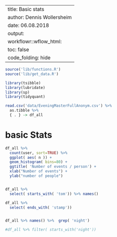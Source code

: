 ---
title:           Basic stats
author:          Dennis Wollersheim 
date:            06.08.2018
output:
  workflowr::wflow_html:
    toc: false
    code_folding: hide
  ---


```r
source('lib/functions.R')
source('lib/get_data.R')

library(tsibble)
library(lubridate)
library(sp)
library(tidyquant)

read.csv('data/EveningMasterFullAnonym.csv') %>% 
  as.tibble %>% 
  { . } -> df_all


```

# basic Stats

```r

df_all %>%
  count(user, sort=TRUE) %>%
  ggplot( aes( n )) + 
  geom_histogram( bins=80) +
  ggtitle( 'Number of events / person') + 
  xlab("Number of events") +
  ylab("number of people")


df_all %>%
  select( starts_with( 'tom')) %>% names()

df_all %>%
  select( ends_with( 'stamp')) 


df_all %>% names() %>%  grep( 'night')

#df_all %>% filter( starts_with('night'))


```


